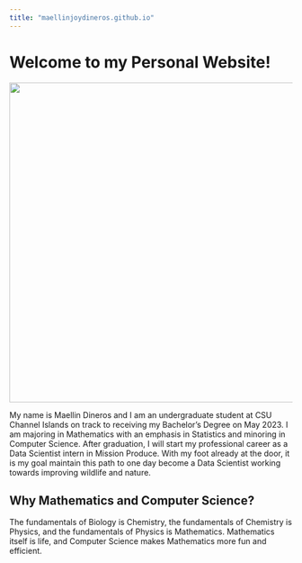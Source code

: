 ```yaml
---
title: "maellinjoydineros.github.io"
---
```


# Welcome to my Personal Website!

![](img/IMG_1844.jpeg){width="568"}

My name is Maellin Dineros and I am an undergraduate student at CSU Channel Islands on track to receiving my Bachelor's Degree on May 2023. I am majoring in Mathematics with an emphasis in Statistics and minoring in Computer Science. After graduation, I will start my professional career as a Data Scientist intern in Mission Produce. With my foot already at the door, it is my goal maintain this path to one day become a Data Scientist working towards improving wildlife and nature.

## Why Mathematics and Computer Science?

The fundamentals of Biology is Chemistry, the fundamentals of Chemistry is Physics, and the fundamentals of Physics is Mathematics. Mathematics itself is life, and Computer Science makes Mathematics more fun and efficient.
